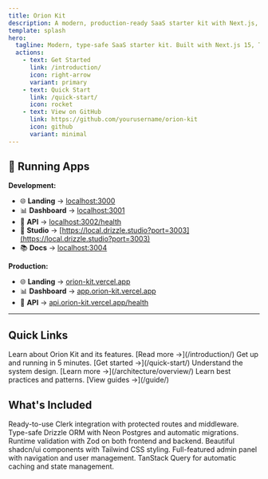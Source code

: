 ```yaml
---
title: Orion Kit
description: A modern, production-ready SaaS starter kit with Next.js, TypeScript, Drizzle ORM, and more.
template: splash
hero:
  tagline: Modern, type-safe SaaS starter kit. Built with Next.js 15, TypeScript, Drizzle ORM, Clerk, and TanStack Query.
  actions:
    - text: Get Started
      link: /introduction/
      icon: right-arrow
      variant: primary
    - text: Quick Start
      link: /quick-start/
      icon: rocket
    - text: View on GitHub
      link: https://github.com/yourusername/orion-kit
      icon: github
      variant: minimal
---
```



## 🚀 Running Apps

**Development:**

- 🌐 **Landing** → [localhost:3000](http://localhost:3000)
- 📊 **Dashboard** → [localhost:3001](http://localhost:3001)
- 🔌 **API** → [localhost:3002/health](http://localhost:3002/health)
- 🎨 **Studio** → [https://local.drizzle.studio?port=3003](https://local.drizzle.studio?port=3003)
- 📚 **Docs** → [localhost:3004](http://localhost:3004)

**Production:**

- 🌐 **Landing** → [orion-kit.vercel.app](https://orion-kit.vercel.app)
- 📊 **Dashboard** → [app.orion-kit.vercel.app](https://app.orion-kit.vercel.app)
- 🔌 **API** → [api.orion-kit.vercel.app/health](https://api.orion-kit.vercel.app/health)

---

## Quick Links

<CardGrid>
  <Card title="Introduction" icon="open-book">
    Learn about Orion Kit and its features. [Read more →](/introduction/)
  </Card>
  <Card title="Quick Start" icon="rocket">
    Get up and running in 5 minutes. [Get started →](/quick-start/)
  </Card>
  <Card title="Architecture" icon="puzzle">
    Understand the system design. [Learn more →](/architecture/overview/)
  </Card>
  <Card title="Guides" icon="document">
    Learn best practices and patterns. [View guides →](/guide/)
  </Card>
</CardGrid>

## What's Included

<CardGrid stagger>
  <Card title="🔐 Authentication" icon="lock">
    Ready-to-use Clerk integration with protected routes and middleware.
  </Card>
  <Card title="🗄️ Database" icon="setting">
    Type-safe Drizzle ORM with Neon Postgres and automatic migrations.
  </Card>
  <Card title="✅ Validation" icon="approve-check">
    Runtime validation with Zod on both frontend and backend.
  </Card>
  <Card title="🎨 UI Components" icon="star">
    Beautiful shadcn/ui components with Tailwind CSS styling.
  </Card>
  <Card title="📊 Dashboard" icon="laptop">
    Full-featured admin panel with navigation and user management.
  </Card>
  <Card title="🚀 Data Fetching" icon="rocket">
    TanStack Query for automatic caching and state management.
  </Card>
</CardGrid>

